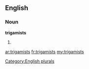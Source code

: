 ==English==

===Noun===
'''trigamists'''

# {{plural of|[[trigamist]]}}

[[Category:English plurals]]

[[ar:trigamists]]
[[fr:trigamists]]
[[my:trigamists]]